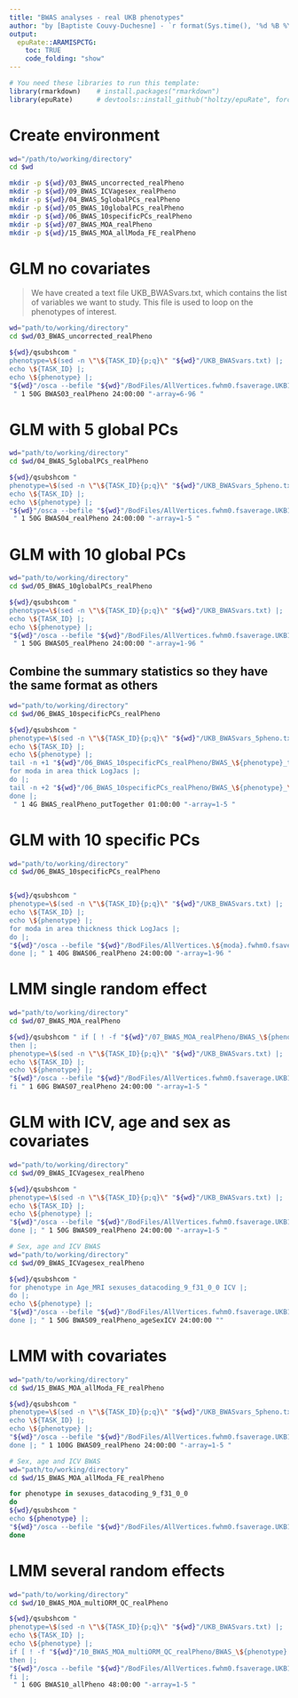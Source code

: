 ```yaml
---
title: "BWAS analyses - real UKB phenotypes"
author: "by [Baptiste Couvy-Duchesne] - `r format(Sys.time(), '%d %B %Y')`"
output:
  epuRate::ARAMISPCTG:
    toc: TRUE
    code_folding: "show"
---
```


```r

# You need these libraries to run this template:
library(rmarkdown)    # install.packages("rmarkdown") 
library(epuRate)      # devtools::install_github("holtzy/epuRate", force=TRUE)

```

# Create environment 

```bash

wd="/path/to/working/directory"
cd $wd

mkdir -p ${wd}/03_BWAS_uncorrected_realPheno
mkdir -p ${wd}/09_BWAS_ICVagesex_realPheno
mkdir -p ${wd}/04_BWAS_5globalPCs_realPheno
mkdir -p ${wd}/05_BWAS_10globalPCs_realPheno
mkdir -p ${wd}/06_BWAS_10specificPCs_realPheno
mkdir -p ${wd}/07_BWAS_MOA_realPheno
mkdir -p ${wd}/15_BWAS_MOA_allModa_FE_realPheno

```


# GLM no covariates

> We have created a text file UKB_BWASvars.txt, which contains the list of variables we want to study. This file is used to loop on the phenotypes of interest.  

```bash

wd="path/to/working/directory"
cd $wd/03_BWAS_uncorrected_realPheno

${wd}/qsubshcom " 
phenotype=\$(sed -n \"\${TASK_ID}{p;q}\" "${wd}"/UKB_BWASvars.txt) |;
echo \${TASK_ID} |;
echo \${phenotype} |;
"${wd}"/osca --befile "${wd}"/BodFiles/AllVertices.fwhm0.fsaverage.UKB15K --pheno "${wd}"/UKB_phenotypes15K/\${phenotype}.phen --keep "${wd}"/BodFiles/BRM.fwhm0.fsaverage.QC.orm.id --remove "${wd}"/ID_UKB_replication.txt --linear --out "${wd}"/03_BWAS_uncorrected_realPheno/BWAS_\${phenotype} |;
 " 1 50G BWAS03_realPheno 24:00:00 "-array=6-96 " 

```

# GLM with 5 global PCs

```bash

wd="path/to/working/directory"
cd $wd/04_BWAS_5globalPCs_realPheno

${wd}/qsubshcom " 
phenotype=\$(sed -n \"\${TASK_ID}{p;q}\" "${wd}"/UKB_BWASvars_5pheno.txt) |;
echo \${TASK_ID} |;
echo \${phenotype} |;
"${wd}"/osca --befile "${wd}"/BodFiles/AllVertices.fwhm0.fsaverage.UKB15K --pheno "${wd}"/UKB_phenotypes15K/\${phenotype}.phen --keep "${wd}"/BodFiles/BRM.fwhm0.fsaverage.QC.orm.id --remove "${wd}"/ID_UKB_replication.txt --linear --qcovar "${wd}"/PC.5global.eigenvec --out "${wd}"/04_BWAS_5globalPCs_realPheno/BWAS_\${phenotype} |;
 " 1 50G BWAS04_realPheno 24:00:00 "-array=1-5 " 

```


# GLM with 10 global PCs

```bash

wd="path/to/working/directory"
cd $wd/05_BWAS_10globalPCs_realPheno

${wd}/qsubshcom " 
phenotype=\$(sed -n \"\${TASK_ID}{p;q}\" "${wd}"/UKB_BWASvars.txt) |;
echo \${TASK_ID} |;
echo \${phenotype} |;
"${wd}"/osca --befile "${wd}"/BodFiles/AllVertices.fwhm0.fsaverage.UKB15K --pheno "${wd}"/UKB_phenotypes15K/\${phenotype}.phen --keep "${wd}"/BodFiles/BRM.fwhm0.fsaverage.QC.orm.id --remove "${wd}"/ID_UKB_replication.txt --linear --qcovar "${wd}"/PC.10global.eigenvec --out "${wd}"/05_BWAS_10globalPCs_realPheno/BWAS_\${phenotype} |;
 " 1 50G BWAS05_realPheno 24:00:00 "-array=1-96 " 

```

## Combine the summary statistics so they have the same format as others 

```bash

wd="path/to/working/directory"
cd $wd/06_BWAS_10specificPCs_realPheno

${wd}/qsubshcom " 
phenotype=\$(sed -n \"\${TASK_ID}{p;q}\" "${wd}"/UKB_BWASvars_5pheno.txt) |;
echo \${TASK_ID} |;
echo \${phenotype} |;
tail -n +1 "${wd}"/06_BWAS_10specificPCs_realPheno/BWAS_\${phenotype}_thickness.linear > "${wd}"/06_BWAS_10specificPCs_realPheno/BWAS_\${phenotype}.linear |;
for moda in area thick LogJacs |;
do |;
tail -n +2 "${wd}"/06_BWAS_10specificPCs_realPheno/BWAS_\${phenotype}_\${moda}.linear >> "${wd}"/06_BWAS_10specificPCs_realPheno/BWAS_\${phenotype}.linear |;
done |;
 " 1 4G BWAS_realPheno_putTogether 01:00:00 "-array=1-5 " 

```

# GLM with 10 specific PCs

```bash

wd="path/to/working/directory"
cd $wd/06_BWAS_10specificPCs_realPheno


${wd}/qsubshcom " 
phenotype=\$(sed -n \"\${TASK_ID}{p;q}\" "${wd}"/UKB_BWASvars.txt) |;
echo \${TASK_ID} |;
echo \${phenotype} |;
for moda in area thickness thick LogJacs |;
do |;
"${wd}"/osca --befile "${wd}"/BodFiles/AllVertices.\${moda}.fwhm0.fsaverage.UKB15K --pheno "${wd}"/UKB_phenotypes15K/\${phenotype}.phen --keep "${wd}"/BodFiles/BRM.fwhm0.fsaverage.QC.orm.id --remove "${wd}"/ID_UKB_replication.txt --linear --qcovar "${wd}"/PC.10specific.\${moda}.eigenvec --out "${wd}"/06_BWAS_10specificPCs_realPheno/BWAS_\${phenotype}_\${moda} |;
done |; " 1 40G BWAS06_realPheno 24:00:00 "-array=1-96 " 

```

# LMM single random effect

```bash

wd="path/to/working/directory"
cd $wd/07_BWAS_MOA_realPheno

${wd}/qsubshcom " if [ ! -f "${wd}"/07_BWAS_MOA_realPheno/BWAS_\${phenotype}.moa ] |;
then |;
phenotype=\$(sed -n \"\${TASK_ID}{p;q}\" "${wd}"/UKB_BWASvars.txt) |;
echo \${TASK_ID} |;
echo \${phenotype} |;
"${wd}"/osca --befile "${wd}"/BodFiles/AllVertices.fwhm0.fsaverage.UKB15K --pheno "${wd}"/UKB_phenotypes15K/\${phenotype}.phen --orm "${wd}"/BodFiles/BRM.fwhm0.fsaverage.QC --remove "${wd}"/ID_UKB_replication.txt --moa --out "${wd}"/07_BWAS_MOA_realPheno/BWAS_\${phenotype} |;
fi " 1 60G BWAS07_realPheno 24:00:00 "-array=1-5 " 

```


# GLM with ICV, age and sex as covariates 

```bash

wd="path/to/working/directory"
cd $wd/09_BWAS_ICVagesex_realPheno

${wd}/qsubshcom " 
phenotype=\$(sed -n \"\${TASK_ID}{p;q}\" "${wd}"/UKB_BWASvars.txt) |;
echo \${TASK_ID} |;
echo \${phenotype} |;
"${wd}"/osca --befile "${wd}"/BodFiles/AllVertices.fwhm0.fsaverage.UKB15K --pheno "${wd}"/UKB_phenotypes15K/\${phenotype}.phen --keep "${wd}"/BodFiles/BRM.fwhm0.fsaverage.QC.orm.id --remove "${wd}"/ID_UKB_replication.txt --linear --qcovar "${wd}"/ageSexIcv.txt --out "${wd}"/09_BWAS_ICVagesex_realPheno/BWAS_\${phenotype} |;
done |; " 1 50G BWAS09_realPheno 24:00:00 "-array=1-5 " 

# Sex, age and ICV BWAS
wd="path/to/working/directory"
cd $wd/09_BWAS_ICVagesex_realPheno

${wd}/qsubshcom " 
for phenotype in Age_MRI sexuses_datacoding_9_f31_0_0 ICV |;
do |;
echo \${phenotype} |;
"${wd}"/osca --befile "${wd}"/BodFiles/AllVertices.fwhm0.fsaverage.UKB15K --pheno "${wd}"/UKB_phenotypes15K/\${phenotype}.phen --keep "${wd}"/BodFiles/BRM.fwhm0.fsaverage.QC.orm.id --remove "${wd}"/ID_UKB_replication.txt --linear --qcovar "${wd}"/UKB_phenotypes15K/Covariates_no_\${phenotype}.phen --out "${wd}"/09_BWAS_ICVagesex_realPheno/BWAS_\${phenotype} |;
done |; " 1 50G BWAS09_realPheno_ageSexICV 24:00:00 "" 

```


# LMM with covariates 

```bash

wd="path/to/working/directory"
cd $wd/15_BWAS_MOA_allModa_FE_realPheno

${wd}/qsubshcom " 
phenotype=\$(sed -n \"\${TASK_ID}{p;q}\" "${wd}"/UKB_BWASvars_5pheno.txt) |;
echo \${TASK_ID} |;
echo \${phenotype} |;
"${wd}"/osca --befile "${wd}"/BodFiles/AllVertices.fwhm0.fsaverage.UKB15K --pheno "${wd}"/UKB_phenotypes15K/\${phenotype}.phen --keep "${wd}"/BodFiles/BRM.fwhm0.fsaverage.QC.orm.id --remove "${wd}"/ID_UKB_replication.txt --moa --qcovar "${wd}"/ageSexIcv.txt --out "${wd}"/15_BWAS_MOA_allModa_FE_realPheno/BWAS_\${phenotype} |;
done |; " 1 100G BWAS09_realPheno 24:00:00 "-array=1-5 " 

# Sex, age and ICV BWAS
wd="path/to/working/directory"
cd $wd/15_BWAS_MOA_allModa_FE_realPheno

for phenotype in sexuses_datacoding_9_f31_0_0 
do 
${wd}/qsubshcom " 
echo ${phenotype} |;
"${wd}"/osca --befile "${wd}"/BodFiles/AllVertices.fwhm0.fsaverage.UKB15K --pheno "${wd}"/UKB_phenotypes15K/${phenotype}.phen --orm "${wd}"/BodFiles/BRM.fwhm0.fsaverage.QC --remove "${wd}"/ID_UKB_replication.txt --moa --qcovar "${wd}"/UKB_phenotypes15K/Covariates_no_${phenotype}.phen --out "${wd}"/15_BWAS_MOA_allModa_FE_realPheno/BWAS_${phenotype}  |; " 1 100G BWAS15_${phenotype}_ageSexICV 24:00:00 "" 
done

```

# LMM several random effects

```bash

wd="path/to/working/directory"
cd $wd/10_BWAS_MOA_multiORM_QC_realPheno

${wd}/qsubshcom " 
phenotype=\$(sed -n \"\${TASK_ID}{p;q}\" "${wd}"/UKB_BWASvars.txt) |;
echo \${TASK_ID} |;
echo \${phenotype} |;
if [ ! -f "${wd}"/10_BWAS_MOA_multiORM_QC_realPheno/BWAS_\${phenotype}.moa ] |;
then |;
"${wd}"/osca --befile "${wd}"/BodFiles/AllVertices.fwhm0.fsaverage.UKB15K --pheno "${wd}"/UKB_phenotypes15K/\${phenotype}.phen --keep "${wd}"/BodFiles/BRM.fwhm0.fsaverage.QC.orm.id --remove "${wd}"/ID_UKB_replication.txt --moa --multi-orm "${wd}"/fwhm0.fsaverage.QC.ormlist --out "${wd}"/10_BWAS_MOA_multiORM_QC_realPheno/BWAS_\${phenotype} --reml-no-constrain  |;
fi |; 
 " 1 60G BWAS10_allPheno 48:00:00 "-array=1-5 " 

```

<br><br>
